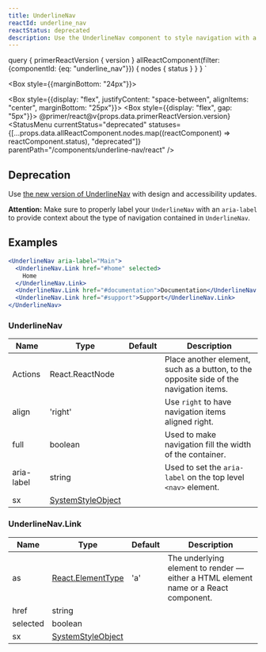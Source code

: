 ```yaml
---
title: UnderlineNav
reactId: underline_nav
reactStatus: deprecated
description: Use the UnderlineNav component to style navigation with a minimal underlined selected state, typically used for navigation placed at the top of the page.
---
```



  query {
    primerReactVersion {
      version
    }
    allReactComponent(filter: {componentId: {eq: "underline_nav"}}) {
      nodes {
        status
      }
    }
  }
`

<Box style={{marginBottom: "24px"}}>
  <ComponentPageNav
    basePath="/components/underline-nav"
    includeReact={true}
    includeRails={true}
    current="react"
  />
</Box>

<Box style={{display: "flex", justifyContent: "space-between", alignItems: "center", marginBottom: "25px"}}>
  <Box style={{display: "flex", gap: "5px"}}>
    <Label size="large">@primer/react@v{props.data.primerReactVersion.version}</Label>
    <StatusLabel status="Deprecated" />
    <AccessibilityLabel a11yReviewed={false} short={false} />
  </Box>
  <Box>
    <StatusMenu currentStatus="deprecated" statuses={[...props.data.allReactComponent.nodes.map((reactComponent) => reactComponent.status), "deprecated"]} parentPath="/components/underline-nav/react" />
  </Box>
</Box>

## Deprecation

Use [the new version of UnderlineNav](/components/underline-nav/react/latest) with design and accessibility updates.

**Attention:** Make sure to properly label your `UnderlineNav` with an `aria-label` to provide context about the type of navigation contained in `UnderlineNav`.

## Examples

```jsx live
<UnderlineNav aria-label="Main">
  <UnderlineNav.Link href="#home" selected>
    Home
  </UnderlineNav.Link>
  <UnderlineNav.Link href="#documentation">Documentation</UnderlineNav.Link>
  <UnderlineNav.Link href="#support">Support</UnderlineNav.Link>
</UnderlineNav>
```

### UnderlineNav

|Name      |Type                                                                                                                        |Default|Description                                                                           |
|----------|----------------------------------------------------------------------------------------------------------------------------|-------|--------------------------------------------------------------------------------------|
|Actions   |React.ReactNode                                                                                                             |       |Place another element, such as a button, to the opposite side of the navigation items.|
|align     |'right'                                                                                                                     |       |Use `right` to have navigation items aligned right.                                   |
|full      |boolean                                                                                                                     |       |Used to make navigation fill the width of the container.                              |
|aria-label|string                                                                                                                      |       |Used to set the `aria-label` on the top level `<nav>` element.                        |
|sx        |[SystemStyleObject](https://github.com/DefinitelyTyped/DefinitelyTyped/blob/master/types/styled-system__css/index.d.ts#L407)|       |                                                                                      |

### UnderlineNav.Link

|Name    |Type                                                                                                                        |Default|Description                                                                        |
|--------|----------------------------------------------------------------------------------------------------------------------------|-------|-----------------------------------------------------------------------------------|
|as      |[React.ElementType](https://github.com/DefinitelyTyped/DefinitelyTyped/blob/master/types/react/index.d.ts#L73)              |'a'    |The underlying element to render — either a HTML element name or a React component.|
|href    |string                                                                                                                      |       |                                                                                   |
|selected|boolean                                                                                                                     |       |                                                                                   |
|sx      |[SystemStyleObject](https://github.com/DefinitelyTyped/DefinitelyTyped/blob/master/types/styled-system__css/index.d.ts#L407)|       |                                                                                   |
